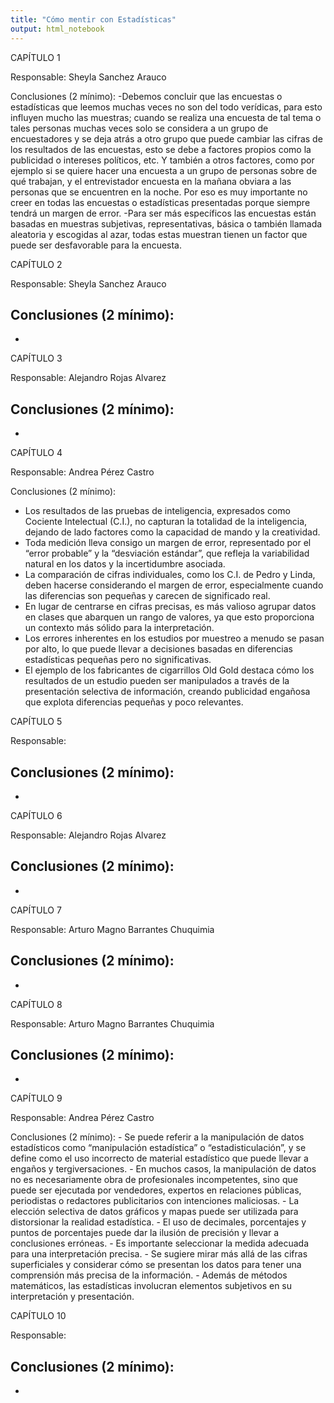 ```yaml
---
title: "Cómo mentir con Estadísticas"
output: html_notebook
---
```


CAPÍTULO 1

Responsable: Sheyla Sanchez Arauco

Conclusiones (2 mínimo):
-Debemos concluir que las encuestas o estadísticas que leemos muchas veces no son del todo verídicas, para esto influyen mucho las muestras; cuando se realiza una encuesta de tal tema o tales personas muchas veces solo se considera a un grupo de encuestadores y se deja atrás a otro grupo que puede cambiar las cifras de los resultados de las encuestas, esto se debe a factores propios como la publicidad o intereses políticos, etc. Y también a otros factores, como por ejemplo si se quiere hacer una encuesta a un grupo de personas sobre de qué trabajan, y el entrevistador encuesta en la mañana obviara a las personas que se encuentren en la noche. Por eso es muy importante no creer en todas las encuestas o estadísticas presentadas porque siempre tendrá un margen de error.
-Para ser más específicos las encuestas están basadas en muestras subjetivas, representativas, básica o también llamada aleatoria y escogidas al azar, todas estas muestran tienen un factor que puede ser desfavorable para la encuesta. 



CAPÍTULO 2

Responsable: Sheyla Sanchez Arauco

Conclusiones (2 mínimo):
-
-



CAPÍTULO 3

Responsable: Alejandro Rojas Alvarez

Conclusiones (2 mínimo):
-
-



CAPÍTULO 4

Responsable: Andrea Pérez Castro

Conclusiones (2 mínimo):

- Los resultados de las pruebas de inteligencia, expresados como Cociente Intelectual (C.I.), no capturan la totalidad de la inteligencia, dejando de lado factores como la capacidad de mando y la creatividad.
- Toda medición lleva consigo un margen de error, representado por el "error probable" y la "desviación estándar", que refleja la variabilidad natural en los datos y la incertidumbre asociada.
- La comparación de cifras individuales, como los C.I. de Pedro y Linda, deben hacerse considerando el margen de error, especialmente cuando las diferencias son pequeñas y carecen de significado real.
- En lugar de centrarse en cifras precisas, es más valioso agrupar datos en clases que abarquen un rango de valores, ya que esto proporciona un contexto más sólido para la interpretación.
- Los errores inherentes en los estudios por muestreo a menudo se pasan por alto, lo que puede llevar a decisiones basadas en diferencias estadísticas pequeñas pero no significativas.
- El ejemplo de los fabricantes de cigarrillos Old Gold destaca cómo los resultados de un estudio pueden ser manipulados a través de la presentación selectiva de información, creando publicidad engañosa que explota diferencias pequeñas y poco relevantes.



CAPÍTULO 5

Responsable: 

Conclusiones (2 mínimo):
-
-



CAPÍTULO 6

Responsable: Alejandro Rojas Alvarez

Conclusiones (2 mínimo):
-
-



CAPÍTULO 7

Responsable: Arturo Magno Barrantes Chuquimia

Conclusiones (2 mínimo):
-
-



CAPÍTULO 8

Responsable: Arturo Magno Barrantes Chuquimia

Conclusiones (2 mínimo):
-
-



CAPÍTULO 9

Responsable: Andrea Pérez Castro

Conclusiones (2 mínimo):
- Se puede referir a la manipulación de datos estadísticos como "manipulación estadística" o "estadisticulación", y se define como el uso incorrecto de material estadístico que puede llevar a engaños y tergiversaciones.
- En muchos casos, la manipulación de datos no es necesariamente obra de profesionales incompetentes, sino que puede ser ejecutada por vendedores, expertos en relaciones públicas, periodistas o redactores publicitarios con intenciones maliciosas.
- La elección selectiva de datos gráficos y mapas puede ser utilizada para distorsionar la realidad estadística.
- El uso de decimales, porcentajes y puntos de porcentajes puede dar la ilusión de precisión y llevar a conclusiones erróneas.
- Es importante seleccionar la medida adecuada para una interpretación precisa.
- Se sugiere mirar más allá de las cifras superficiales y considerar cómo se presentan los datos para tener una comprensión más precisa de la información.
- Además de métodos matemáticos, las estadísticas involucran elementos subjetivos en su interpretación y presentación. 



CAPÍTULO 10

Responsable: 

Conclusiones (2 mínimo):
-
-